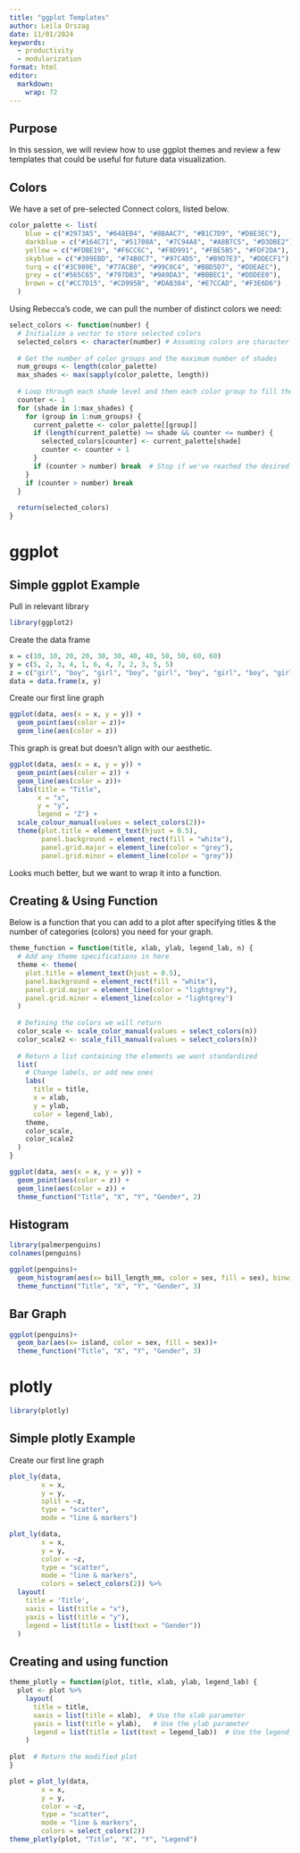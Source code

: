 ```yaml
---
title: "ggplot Templates"
author: Leila Orszag
date: 11/01/2024
keywords: 
  - productivity
  - modularization
format: html
editor: 
  markdown: 
    wrap: 72
---
```



## Purpose

In this session, we will review how to use ggplot themes and review a few templates that could be useful for future data visualization.

## Colors

We have a set of pre-selected Connect colors, listed below.

```r
color_palette <- list(
    blue = c("#2973A5", "#648EB4", "#8BAAC7", "#B1C7D9", "#D8E3EC"),
    darkblue = c("#164C71", "#51708A", "#7C94A8", "#A8B7C5", "#D3DBE2"),
    yellow = c("#FDBE19", "#F6CC6C", "#F8D991", "#FBE5B5", "#FDF2DA"),
    skyblue = c("#309EBD", "#74B0C7", "#97C4D5", "#B9D7E3", "#DDECF1"),
    turq = c("#3C989E", "#77ACB0", "#99C0C4", "#BBD5D7", "#DDEAEC"),
    grey = c("#565C65", "#797D83", "#9A9DA3", "#BBBEC1", "#DDDEE0"),
    brown = c("#CC7D15", "#CD995B", "#DAB384", "#E7CCAD", "#F3E6D6")
  )
```

Using Rebecca's code, we can pull the number of distinct colors we need:

```r
select_colors <- function(number) {
  # Initialize a vector to store selected colors
  selected_colors <- character(number) # Assuming colors are character strings
  
  # Get the number of color groups and the maximum number of shades
  num_groups <- length(color_palette)
  max_shades <- max(sapply(color_palette, length))
  
  # Loop through each shade level and then each color group to fill the selected_colors
  counter <- 1
  for (shade in 1:max_shades) {
    for (group in 1:num_groups) {
      current_palette <- color_palette[[group]]
      if (length(current_palette) >= shade && counter <= number) {
        selected_colors[counter] <- current_palette[shade]
        counter <- counter + 1
      }
      if (counter > number) break  # Stop if we've reached the desired number
    }
    if (counter > number) break
  }
  
  return(selected_colors)
}
```

# ggplot

## Simple ggplot Example

Pull in relevant library

```r
library(ggplot2)
```

Create the data frame

```r
x = c(10, 10, 20, 20, 30, 30, 40, 40, 50, 50, 60, 60)
y = c(5, 2, 3, 4, 1, 6, 4, 7, 2, 3, 5, 5)
z = c("girl", "boy", "girl", "boy", "girl", "boy", "girl", "boy", "girl", "boy", "girl", "boy")
data = data.frame(x, y)
```

Create our first line graph

```r
ggplot(data, aes(x = x, y = y)) + 
  geom_point(aes(color = z))+
  geom_line(aes(color = z))
```

This graph is great but doesn't align with our aesthetic.

```r
ggplot(data, aes(x = x, y = y)) + 
  geom_point(aes(color = z)) +
  geom_line(aes(color = z))+
  labs(title = "Title",
       x = "x",
       y = "y", 
       legend = "Z") +
  scale_colour_manual(values = select_colors(2))+
  theme(plot.title = element_text(hjust = 0.5), 
        panel.background = element_rect(fill = "white"),
        panel.grid.major = element_line(color = "grey"),
        panel.grid.minor = element_line(color = "grey"))
```

Looks much better, but we want to wrap it into a function.

## Creating & Using Function

Below is a function that you can add to a plot after specifying titles & the number of categories (colors) you need for your graph.

```r
theme_function = function(title, xlab, ylab, legend_lab, n) {
  # Add any theme specifications in here
  theme <- theme(
    plot.title = element_text(hjust = 0.5),
    panel.background = element_rect(fill = "white"),
    panel.grid.major = element_line(color = "lightgrey"),
    panel.grid.minor = element_line(color = "lightgrey")
  )
  
  # Defining the colors we will return
  color_scale <- scale_color_manual(values = select_colors(n))
  color_scale2 <- scale_fill_manual(values = select_colors(n))
  
  # Return a list containing the elements we want standardized
  list(
    # Change labels, or add new ones
    labs(
      title = title,
      x = xlab,
      y = ylab,
      color = legend_lab),
    theme, 
    color_scale,
    color_scale2
  )
}
```

```r
ggplot(data, aes(x = x, y = y)) + 
  geom_point(aes(color = z)) +
  geom_line(aes(color = z)) +
  theme_function("Title", "X", "Y", "Gender", 2)
```

## Histogram

```r
library(palmerpenguins)
colnames(penguins)
```

```r
ggplot(penguins)+
  geom_histogram(aes(x= bill_length_mm, color = sex, fill = sex), binwidth = 1)+
  theme_function("Title", "X", "Y", "Gender", 3)
```

## Bar Graph

```r
ggplot(penguins)+
  geom_bar(aes(x= island, color = sex, fill = sex))+
  theme_function("Title", "X", "Y", "Gender", 3)
```

# plotly

```r
library(plotly)
```

## Simple plotly Example

Create our first line graph

```r
plot_ly(data, 
        x = x, 
        y = y, 
        split = ~z, 
        type = "scatter", 
        mode = "line & markers")
```

```r
plot_ly(data, 
        x = x, 
        y = y, 
        color = ~z, 
        type = "scatter", 
        mode = "line & markers",
        colors = select_colors(2)) %>%
  layout(
    title = 'Title',
    xaxis = list(title = "x"),
    yaxis = list(title = "y"),
    legend = list(title = list(text = "Gender"))
  )
```

## Creating and using function

```r
theme_plotly = function(plot, title, xlab, ylab, legend_lab) {
  plot <- plot %>%  
    layout(
      title = title,
      xaxis = list(title = xlab),  # Use the xlab parameter
      yaxis = list(title = ylab),   # Use the ylab parameter
      legend = list(title = list(text = legend_lab))  # Use the legend_lab parameter
    )
  
plot  # Return the modified plot
}
```

```r
plot = plot_ly(data, 
        x = x, 
        y = y, 
        color = ~z, 
        type = "scatter", 
        mode = "line & markers",
        colors = select_colors(2))
theme_plotly(plot, "Title", "X", "Y", "Legend")
```
